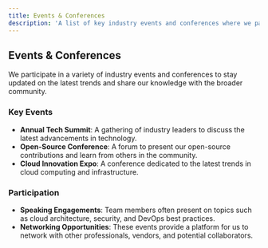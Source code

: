 ```yaml
---
title: Events & Conferences
description: 'A list of key industry events and conferences where we participate or present.'
---
```


## Events & Conferences

We participate in a variety of industry events and conferences to stay updated on the latest trends and share our knowledge with the broader community.

### Key Events
- **Annual Tech Summit**: A gathering of industry leaders to discuss the latest advancements in technology.
- **Open-Source Conference**: A forum to present our open-source contributions and learn from others in the community.
- **Cloud Innovation Expo**: A conference dedicated to the latest trends in cloud computing and infrastructure.

### Participation
- **Speaking Engagements**: Team members often present on topics such as cloud architecture, security, and DevOps best practices.
- **Networking Opportunities**: These events provide a platform for us to network with other professionals, vendors, and potential collaborators.
